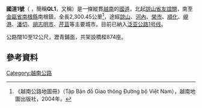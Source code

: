 {{Infobox_road
|highway_name      = 越南1公路
|marker_image      = [[File:QL_1,_VNM.svg|100px]]
|length            = 2300.45
|starting_terminus = [[友誼關|友誼關]]
|ending_terminus   = [[金甌省|金甌省]][[南根縣|南根縣]]南根鎮
|cities            = 
|established       = 
|system            = [[國道|國道]]
|junction          = [[File:Kokudou_322(China).svg|24px]][[322國道|322國道]]<br />{{Asian Highway nopic|15}}[[泛亚公路15号线|泛亚公路15号线]]<br />{{Asian Highway nopic|16}}[[泛亚公路16号线|泛亚公路16号线]]<br />[[File:QL_22A,_VNM.svg|24px]][[越南22公路|越南22公路]]
}}
'''國道1號'''（ {{vie|v=Quốc lộ 1|hn=國路1}}，簡稱'''QL1'''，又稱{{lang|vi|Đường 1}}）是一條縱貫[[越南|越南]]的[[國道|國道]]，北起[[諒山省|諒山省]][[友誼關|友誼關]]，南至[[金甌省|金甌省]][[南根縣|南根縣]]南根鎮，全長2,300.45公里<ref name="Road Atlas 2004">《越南公路地圖冊》（Tập Bản đồ Giao thông Đường bộ Việt Nam），越南地圖出版社，2004年。</ref>，途經[[諒山市|諒山]]、[[河內|河內]]、[[榮市|榮市]]、[[順化|順化]]、[[峴港|峴港]]、[[潘切|潘切]]、[[胡志明市|胡志明市]]、[[芹苴|芹苴]]等主要城市。目前已納入{{Asian Highway nopic|1}}[[泛亚公路1号线|泛亚公路1号线]]。

公路闊10至12公尺，瀝青鋪面，共架設橋樑874座。

==參考資料==
{{reflist}}
[[Category:越南公路|Category:越南公路]]